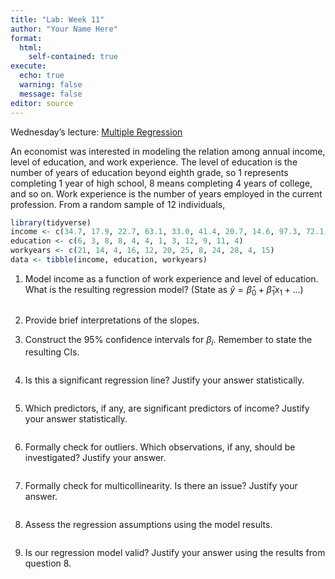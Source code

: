 ```yaml
---
title: "Lab: Week 11"
author: "Your Name Here"
format: 
  html:
    self-contained: true
execute:
  echo: true
  warning: false
  message: false
editor: source
---
```


Wednesday's lecture: [Multiple Regression](https://github.com/samanthaseals/STA4173/blob/master/slides/L16.qmd)

An economist was interested in modeling the relation among annual income, level of education, and work experience. The level of education is the number of years of education beyond eighth grade, so 1 represents completing 1 year of high school, 8 means completing 4 years of college, and so on. Work experience is the number of years employed in the current profession. From a random sample of 12 individuals,

```r
library(tidyverse)
income <- c(34.7, 17.9, 22.7, 63.1, 33.0, 41.4, 20.7, 14.6, 97.3, 72.1, 49.1, 52.0)
education <- c(6, 3, 8, 8, 4, 4, 1, 3, 12, 9, 11, 4)
workyears <- c(21, 14, 4, 16, 12, 20, 25, 8, 24, 28, 4, 15)
data <- tibble(income, education, workyears)
```

1. Model income as a function of work experience and level of education. What is the resulting regression model? (State as $\hat{y} = \hat{\beta}_0 + \hat{\beta}_1 x_1 + ...$)

```r

```

2. Provide brief interpretations of the slopes.

3. Construct the 95\% confidence intervals for $\beta_i$. Remember to state the resulting CIs.

```r

```

4. Is this a significant regression line? Justify your answer statistically.

```r

```

5. Which predictors, if any, are significant predictors of income? Justify your answer statistically.

```r

```

6. Formally check for outliers. Which observations, if any, should be investigated? Justify your answer. 

```r

```

7. Formally check for multicollinearity. Is there an issue? Justify your answer.

```r

```

8. Assess the regression assumptions using the model results. 

```r

```

9. Is our regression model valid? Justify your answer using the results from question 8.










